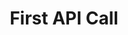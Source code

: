 ---
title: 'First API Call'
description: 'guide you through the process of making your first API Calls'
icon: 'code'
---
